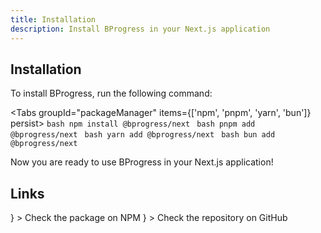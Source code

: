 ```yaml
---
title: Installation
description: Install BProgress in your Next.js application
---
```



## Installation

To install BProgress, run the following command:

<Tabs groupId="packageManager" items={['npm', 'pnpm', 'yarn', 'bun']} persist>
  <Tab value="npm">```bash npm install @bprogress/next ```</Tab>
  <Tab value="pnpm">```bash pnpm add @bprogress/next ```</Tab>
  <Tab value="yarn">```bash yarn add @bprogress/next ```</Tab>
  <Tab value="bun">```bash bun add @bprogress/next ```</Tab>
</Tabs>

Now you are ready to use BProgress in your Next.js application!

## Links

<Cards>
  <Card
    external
    title="NPM"
    href="https://www.npmjs.com/package/@bprogress/next"
    icon={<SiNpm />}
  >
    Check the package on NPM
  </Card>
  <Card
    external
    title="GitHub"
    href="https://github.com/imskyleen/bprogress/tree/main/packages/next"
    icon={<FaGithub />}
  >
    Check the repository on GitHub
  </Card>
</Cards>
